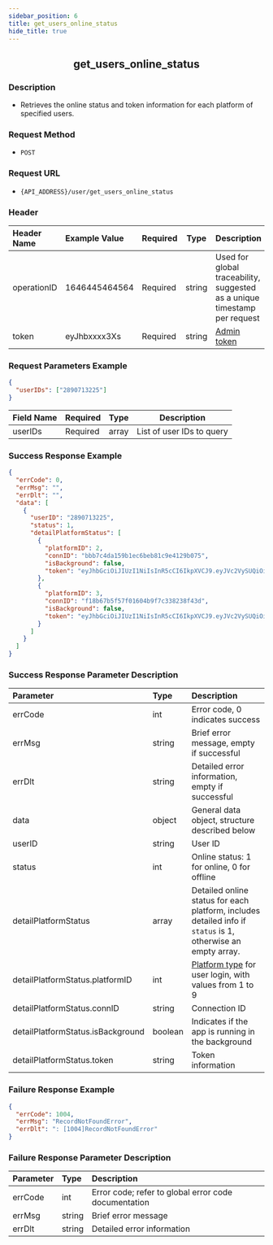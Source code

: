 ```yaml
---
sidebar_position: 6
title: get_users_online_status
hide_title: true
---
```


<center>

## get_users_online_status

</center>

### Description

- Retrieves the online status and token information for each platform of specified users.

### Request Method

- `POST`

### Request URL

- `{API_ADDRESS}/user/get_users_online_status`

### Header

| Header Name | Example Value  | Required | Type   | Description                                           |
| :---------- | :------------- | :------- | ------ | ----------------------------------------------------- |
| operationID | 1646445464564  | Required | string | Used for global traceability, suggested as a unique timestamp per request |
| token       | eyJhbxxxx3Xs   | Required | string | [Admin token](/restapi/apis/authenticationManagement/getAdminToken) |

### Request Parameters Example

```json
{
  "userIDs": ["2890713225"]
}
```

| Field Name | Required | Type  | Description                |
| :--------- | :------- | :---- | -------------------------- |
| userIDs    | Required | array | List of user IDs to query  |

### Success Response Example

```json
{
  "errCode": 0,
  "errMsg": "",
  "errDlt": "",
  "data": [
    {
      "userID": "2890713225",
      "status": 1,
      "detailPlatformStatus": [
        {
          "platformID": 2,
          "connID": "bbb7c4da159b1ec6beb81c9e4129b075",
          "isBackground": false,
          "token": "eyJhbGciOiJIUzI1NiIsInR5cCI6IkpXVCJ9.eyJVc2VySUQiOiIyODkwNzEzMjI1IiwiUGxhdGZvcm1JRCI6MywiZXhwIjoxNzA0Njk1NzI0LCJuYmYiOjE2OTY5MTk0MjQsImlhdCI6MTY5NjkxOTcyNH0.-TBNT0YKn_8YH9oO8A8SYEpNzOg1-EQD8O23R0MsVLE"
        },
        {
          "platformID": 3,
          "connID": "f18b67b5f57f01604b9f7c338238f43d",
          "isBackground": false,
          "token": "eyJhbGciOiJIUzI1NiIsInR5cCI6IkpXVCJ9.eyJVc2VySUQiOiIyODkwNzEzMjI1IiwiUGxhdGZvcm1JRCI6MiwiZXhwIjoxNzA0NTA5ODg4LCJuYmYiOjE2OTY3MzM1ODgsImlhdCI6MTY5NjczMzg4OH0.uii4Sf05z7VIGCDXUEtqq7cwdXakWkJJrCwYUigvc3I"
        }
      ]
    }
  ]
}
```

### Success Response Parameter Description

| Parameter                        | Type    | Description                                                                                                        |
| :------------------------------- | :------ | :----------------------------------------------------------------------------------------------------------------- |
| errCode                          | int     | Error code, 0 indicates success                                                                                    |
| errMsg                           | string  | Brief error message, empty if successful                                                                           |
| errDlt                           | string  | Detailed error information, empty if successful                                                                    |
| data                             | object  | General data object, structure described below                                                                     |
| userID                           | string  | User ID                                                                                                            |
| status                           | int     | Online status: 1 for online, 0 for offline                                                                         |
| detailPlatformStatus             | array   | Detailed online status for each platform, includes detailed info if `status` is 1, otherwise an empty array.       |
| detailPlatformStatus.platformID  | int     | [Platform type](docs/restapi/commonFields) for user login, with values from 1 to 9                                 |
| detailPlatformStatus.connID      | string  | Connection ID                                                                                                      |
| detailPlatformStatus.isBackground| boolean | Indicates if the app is running in the background                                                                  |
| detailPlatformStatus.token       | string  | Token information                                                                                                  |

### Failure Response Example

```json
{
  "errCode": 1004,
  "errMsg": "RecordNotFoundError",
  "errDlt": ": [1004]RecordNotFoundError"
}
```

### Failure Response Parameter Description

| Parameter | Type   | Description                                  |
| :-------- | :----- | :------------------------------------------- |
| errCode   | int    | Error code; refer to global error code documentation |
| errMsg    | string | Brief error message                          |
| errDlt    | string | Detailed error information                   |